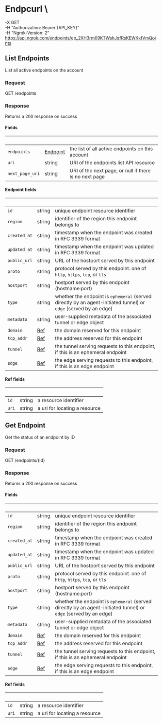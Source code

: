
# Endpcurl \
-X GET \
-H "Authorization: Bearer {API_KEY}" \
-H "Ngrok-Version: 2" \
https://api.ngrok.com/endpoints/ep_2XH3rm09KTWshJqfRsKEWKkfVmQoints

## List Endpoints

List all active endpoints on the account

### Request

GET /endpoints

<EndpointsListRequest />

### Response

Returns a 200 response on success

<EndpointsListResponse />

#### Fields

| &nbsp;          | &nbsp;                       | &nbsp;                                                 |
| --------------- | ---------------------------- | ------------------------------------------------------ |
| `endpoints`     | [Endpoint](#endpoint-fields) | the list of all active endpoints on this account       |
| `uri`           | string                       | URI of the endpoints list API resource                 |
| `next_page_uri` | string                       | URI of the next page, or null if there is no next page |

#### Endpoint fields

| &nbsp;       | &nbsp;             | &nbsp;                                                                                                           |
| ------------ | ------------------ | ---------------------------------------------------------------------------------------------------------------- |
| `id`         | string             | unique endpoint resource identifier                                                                              |
| `region`     | string             | identifier of the region this endpoint belongs to                                                                |
| `created_at` | string             | timestamp when the endpoint was created in RFC 3339 format                                                       |
| `updated_at` | string             | timestamp when the endpoint was updated in RFC 3339 format                                                       |
| `public_url` | string             | URL of the hostport served by this endpoint                                                                      |
| `proto`      | string             | protocol served by this endpoint. one of `http`, `https`, `tcp`, or `tls`                                        |
| `hostport`   | string             | hostport served by this endpoint (hostname:port)                                                                 |
| `type`       | string             | whether the endpoint is `ephemeral` (served directly by an agent-initiated tunnel) or `edge` (served by an edge) |
| `metadata`   | string             | user-supplied metadata of the associated tunnel or edge object                                                   |
| `domain`     | [Ref](#ref-fields) | the domain reserved for this endpoint                                                                            |
| `tcp_addr`   | [Ref](#ref-fields) | the address reserved for this endpoint                                                                           |
| `tunnel`     | [Ref](#ref-fields) | the tunnel serving requests to this endpoint, if this is an ephemeral endpoint                                   |
| `edge`       | [Ref](#ref-fields) | the edge serving requests to this endpoint, if this is an edge endpoint                                          |

#### Ref fields

| &nbsp; | &nbsp; | &nbsp;                        |
| ------ | ------ | ----------------------------- |
| `id`   | string | a resource identifier         |
| `uri`  | string | a uri for locating a resource |

## Get Endpoint

Get the status of an endpoint by ID

### Request

GET /endpoints/{id}

<EndpointsGetRequest />

### Response

Returns a 200 response on success

<EndpointsGetResponse />

#### Fields

| &nbsp;       | &nbsp;             | &nbsp;                                                                                                           |
| ------------ | ------------------ | ---------------------------------------------------------------------------------------------------------------- |
| `id`         | string             | unique endpoint resource identifier                                                                              |
| `region`     | string             | identifier of the region this endpoint belongs to                                                                |
| `created_at` | string             | timestamp when the endpoint was created in RFC 3339 format                                                       |
| `updated_at` | string             | timestamp when the endpoint was updated in RFC 3339 format                                                       |
| `public_url` | string             | URL of the hostport served by this endpoint                                                                      |
| `proto`      | string             | protocol served by this endpoint. one of `http`, `https`, `tcp`, or `tls`                                        |
| `hostport`   | string             | hostport served by this endpoint (hostname:port)                                                                 |
| `type`       | string             | whether the endpoint is `ephemeral` (served directly by an agent-initiated tunnel) or `edge` (served by an edge) |
| `metadata`   | string             | user-supplied metadata of the associated tunnel or edge object                                                   |
| `domain`     | [Ref](#ref-fields) | the domain reserved for this endpoint                                                                            |
| `tcp_addr`   | [Ref](#ref-fields) | the address reserved for this endpoint                                                                           |
| `tunnel`     | [Ref](#ref-fields) | the tunnel serving requests to this endpoint, if this is an ephemeral endpoint                                   |
| `edge`       | [Ref](#ref-fields) | the edge serving requests to this endpoint, if this is an edge endpoint                                          |

#### Ref fields

| &nbsp; | &nbsp; | &nbsp;                        |
| ------ | ------ | ----------------------------- |
| `id`   | string | a resource identifier         |
| `uri`  | string | a uri for locating a resource |

